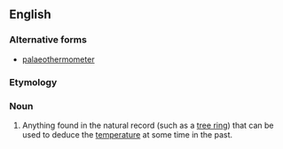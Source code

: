 ==English==

===Alternative forms===
* [[palaeothermometer]]

===Etymology===
{{prefix|paleo|thermometer}}

===Noun===
{{wikipedia}}
{{en-noun}}

# {{context|archaeology|lang=en}} Anything found in the natural record (such as a [[tree ring]]) that can be used to deduce the [[temperature]] at some time in the past.